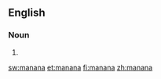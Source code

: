 ==English==

===Noun===
{{en-noun|-}}

# {{alternative spelling of|mañana}}

[[sw:manana]]
[[et:manana]]
[[fi:manana]]
[[zh:manana]]